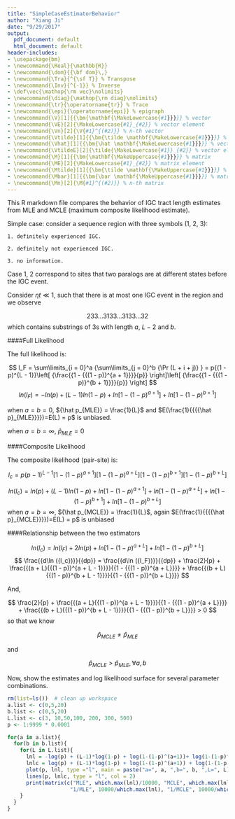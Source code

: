 ```yaml
---
title: "SimpleCaseEstimatorBehavior"
author: "Xiang Ji"
date: "9/29/2017"
output:
  pdf_document: default
  html_document: default
header-includes:
- \usepackage{bm}
- \newcommand{\Real}{\mathbb{R}}
- \newcommand{\dom}{{\bf dom}\,}
- \newcommand{\Tra}{^{\sf T}} % Transpose
- \newcommand{\Inv}{^{-1}} % Inverse
- \def\vec{\mathop{\rm vec}\nolimits}
- \newcommand{\diag}{\mathop{\rm diag}\nolimits}
- \newcommand{\tr}{\operatorname{tr}} % Trace
- \newcommand{\epi}{\operatorname{epi}} % epigraph
- \newcommand{\V}[1]{{\bm{\mathbf{\MakeLowercase{#1}}}}} % vector
- \newcommand{\VE}[2]{\MakeLowercase{#1}_{#2}} % vector element
- \newcommand{\Vn}[2]{\V{#1}^{(#2)}} % n-th vector
- \newcommand{\Vtilde}[1]{{\bm{\tilde \mathbf{\MakeLowercase{#1}}}}} % vector
- \newcommand{\Vhat}[1]{{\bm{\hat \mathbf{\MakeLowercase{#1}}}}} % vector
- \newcommand{\VtildeE}[2]{\tilde{\MakeLowercase{#1}}_{#2}} % vector element
- \newcommand{\M}[1]{{\bm{\mathbf{\MakeUppercase{#1}}}}} % matrix
- \newcommand{\ME}[2]{\MakeLowercase{#1}_{#2}} % matrix element
- \newcommand{\Mtilde}[1]{{\bm{\tilde \mathbf{\MakeUppercase{#1}}}}} % matrix
- \newcommand{\Mbar}[1]{{\bm{\bar \mathbf{\MakeUppercase{#1}}}}} % matrix
- \newcommand{\Mn}[2]{\M{#1}^{(#2)}} % n-th matrix
---
```


This R markdown file compares the behavior of IGC tract length estimates from MLE and MCLE
(maximum composite likelihood estimate). 

Simple case: consider a sequence region with three symbols (1, 2, 3):
    
    1. definitely experienced IGC.
    
    2. definitely not experienced IGC.
    
    3. no information.
    
Case 1, 2 correspond to sites that two paralogs are at different states before the IGC event. 

Consider $\eta t \ll 1$, such that there is at most one IGC event in the region and we observe 

$$
2 33...3 133...31 33...3 2
$$
which contains substrings of 3s with length $a$, $L-2$ and $b$.


####Full Likelihood

The full likelihood is:

$$
l_F = \sum\limits_{i = 0}^a {\sum\limits_{j = 0}^b {\Pr (L + i + j)} } = p{(1 - p)^{L - 1}}\left[ {\frac{{1 - {{(1 - p)}^{a + 1}}}}{p}} \right]\left[ {\frac{{1 - {{(1 - p)}^{b + 1}}}}{p}} \right]
$$
$$
ln(l_F) = -ln(p) + (L-1)ln(1-p) + ln\left[1-(1-p)^{a+1}\right] + ln\left[1-(1-p)^{b+1}\right]
$$

when $a=b=0$, ${\hat p_{MLE}} = \frac{1}{L}$ and $E(\frac{1}{{{{\hat p}_{MLE}}}})=E(L) = p$ is unbiased.

when $a=b=\infty$,  ${\hat p_{MLE}} = 0$


####Composite Likelihood

The composite likelihood (pair-site) is:

$$
l_c = p(p-1)^{L-1}\left[1-(1-p)^{a+1}\right]\left[1-(1-p)^{a+L}\right]\left[1-(1-p)^{b+1}\right]\left[1-(1-p)^{b+L}\right]
$$

$$
ln(l_c) = ln(p) + (L-1)ln(1-p) + ln\left[1-(1-p)^{a+1}\right] + ln\left[1-(1-p)^{a+L}\right] + ln\left[1-(1-p)^{b+1}\right] + ln\left[1-(1-p)^{b+L}\right]
$$
when $a=b=\infty$,  ${\hat p_{MCLE}} = \frac{1}{L}$, again $E(\frac{1}{{{{\hat p}_{MCLE}}}})=E(L) = p$ is unbiased


####Relationship between the two estimators

$$
ln(l_c) = ln(l_F) + 2ln(p) + ln\left[1-(1-p)^{a+L}\right] + ln\left[1-(1-p)^{b+L}\right]
$$
$$
\frac{{d\ln ({l_c})}}{{dp}} = \frac{{d\ln ({l_F})}}{{dp}} + \frac{2}{p} + \frac{{(a + L){{(1 - p)}^{a + L - 1}}}}{{1 - {{(1 - p)}^{a + L}}}} + \frac{{(b + L){{(1 - p)}^{b + L - 1}}}}{{1 - {{(1 - p)}^{b + L}}}}
$$

And, 

$$
\frac{2}{p} + \frac{{(a + L){{(1 - p)}^{a + L - 1}}}}{{1 - {{(1 - p)}^{a + L}}}} + \frac{{(b + L){{(1 - p)}^{b + L - 1}}}}{{1 - {{(1 - p)}^{b + L}}}} > 0
$$
so that we know 

$$
{\hat p_{MCLE}} \ne {\hat p_{MLE}}
$$

and

$$
{\hat p_{MCLE}} > {\hat p_{MLE}}, \forall a,b
$$

\newpage

Now, show the estimates and log likelihood surface for several parameter combinations.

```r
rm(list=ls())  # clean up workspace
a.list <- c(0,5,20)
b.list <- c(0,5,20)
L.list <- c(3, 10,50,100, 200, 300, 500)
p <- 1:9999 * 0.0001

for(a in a.list){
  for(b in b.list){
    for(L in L.list){
      lnl = -log(p) + (L-1)*log(1-p) + log(1-(1-p)^(a+1))+ log(1-(1-p)^(b+1))
      lnlc = log(p) + (L-1)*log(1-p) + log(1-(1-p)^(a+1)) + log(1-(1-p)^(a+L)) + log(1-(1-p)^(b+1)) + log(1-(1-p)^(b+L))
      plot(p, lnl, type ="l", main = paste("a=", a, ",b=", b, ",L=", L))
      lines(p, lnlc, type = "l", col = 2)
      print(matrix(c("MLE", which.max(lnl)/10000, "MCLE", which.max(lnlc)/10000, 
                    "1/MLE", 10000/which.max(lnl), "1/MCLE", 10000/which.max(lnlc)), 2, 4))
    }
  }
}
```

